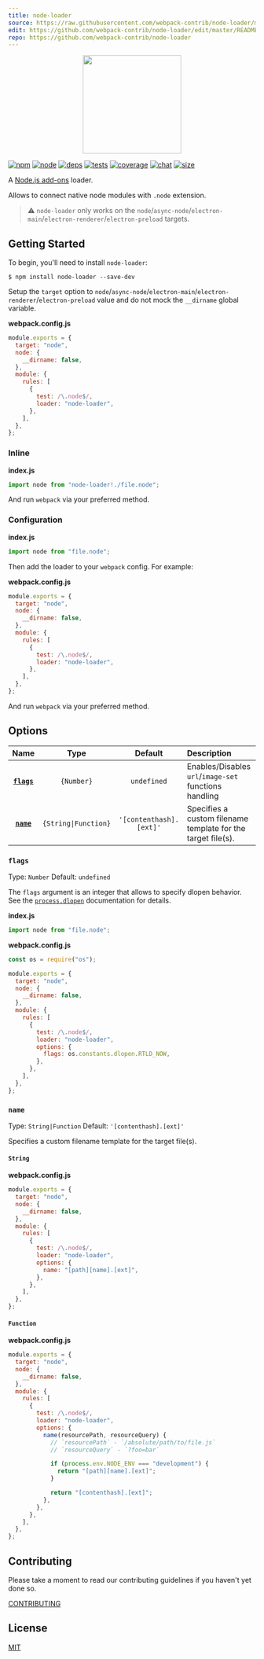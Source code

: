 ```yaml
---
title: node-loader
source: https://raw.githubusercontent.com/webpack-contrib/node-loader/master/README.md
edit: https://github.com/webpack-contrib/node-loader/edit/master/README.md
repo: https://github.com/webpack-contrib/node-loader
---
```

<div align="center">
  <a href="https://github.com/webpack/webpack">
    <img width="200" height="200" src="https://webpack.js.org/assets/icon-square-big.svg"/>
  </a>
</div>

[![npm][npm]][npm-url]
[![node][node]][node-url]
[![deps][deps]][deps-url]
[![tests][tests]][tests-url]
[![coverage][cover]][cover-url]
[![chat][chat]][chat-url]
[![size][size]][size-url]



A [Node.js add-ons](https://nodejs.org/dist/latest/docs/api/addons.html) loader.

Allows to connect native node modules with `.node` extension.

> ⚠ `node-loader` only works on the `node`/`async-node`/`electron-main`/`electron-renderer`/`electron-preload` targets.

## Getting Started

To begin, you'll need to install `node-loader`:

```console
$ npm install node-loader --save-dev
```

Setup the `target` option to `node`/`async-node`/`electron-main`/`electron-renderer`/`electron-preload` value and do not mock the `__dirname` global variable.

**webpack.config.js**

```js
module.exports = {
  target: "node",
  node: {
    __dirname: false,
  },
  module: {
    rules: [
      {
        test: /\.node$/,
        loader: "node-loader",
      },
    ],
  },
};
```

### Inline

**index.js**

```js
import node from "node-loader!./file.node";
```

And run `webpack` via your preferred method.

### Configuration

**index.js**

```js
import node from "file.node";
```

Then add the loader to your `webpack` config. For example:

**webpack.config.js**

```js
module.exports = {
  target: "node",
  node: {
    __dirname: false,
  },
  module: {
    rules: [
      {
        test: /\.node$/,
        loader: "node-loader",
      },
    ],
  },
};
```

And run `webpack` via your preferred method.

## Options

|         Name          |         Type         |         Default         | Description                                                  |
| :-------------------: | :------------------: | :---------------------: | :----------------------------------------------------------- |
| **[`flags`](#flags)** |      `{Number}`      |       `undefined`       | Enables/Disables `url`/`image-set` functions handling        |
|  **[`name`](#name)**  | `{String\|Function}` | `'[contenthash].[ext]'` | Specifies a custom filename template for the target file(s). |

### `flags`

Type: `Number`
Default: `undefined`

The `flags` argument is an integer that allows to specify dlopen behavior.
See the [`process.dlopen`](https://nodejs.org/api/process.html#process_process_dlopen_module_filename_flags) documentation for details.

**index.js**

```js
import node from "file.node";
```

**webpack.config.js**

```js
const os = require("os");

module.exports = {
  target: "node",
  node: {
    __dirname: false,
  },
  module: {
    rules: [
      {
        test: /\.node$/,
        loader: "node-loader",
        options: {
          flags: os.constants.dlopen.RTLD_NOW,
        },
      },
    ],
  },
};
```

### `name`

Type: `String|Function`
Default: `'[contenthash].[ext]'`

Specifies a custom filename template for the target file(s).

#### `String`

**webpack.config.js**

```js
module.exports = {
  target: "node",
  node: {
    __dirname: false,
  },
  module: {
    rules: [
      {
        test: /\.node$/,
        loader: "node-loader",
        options: {
          name: "[path][name].[ext]",
        },
      },
    ],
  },
};
```

#### `Function`

**webpack.config.js**

```js
module.exports = {
  target: "node",
  node: {
    __dirname: false,
  },
  module: {
    rules: [
      {
        test: /\.node$/,
        loader: "node-loader",
        options: {
          name(resourcePath, resourceQuery) {
            // `resourcePath` - `/absolute/path/to/file.js`
            // `resourceQuery` - `?foo=bar`

            if (process.env.NODE_ENV === "development") {
              return "[path][name].[ext]";
            }

            return "[contenthash].[ext]";
          },
        },
      },
    ],
  },
};
```

## Contributing

Please take a moment to read our contributing guidelines if you haven't yet done so.

[CONTRIBUTING](https://github.com/webpack-contrib/node-loader/blob/master/.github/CONTRIBUTING.md)

## License

[MIT](https://github.com/webpack-contrib/node-loader/blob/master/LICENSE)

[npm]: https://img.shields.io/npm/v/node-loader.svg
[npm-url]: https://npmjs.com/package/node-loader
[node]: https://img.shields.io/node/v/node-loader.svg
[node-url]: https://nodejs.org
[deps]: https://david-dm.org/webpack-contrib/node-loader.svg
[deps-url]: https://david-dm.org/webpack-contrib/node-loader
[tests]: https://github.com/webpack-contrib/node-loader/workflows/node-loader/badge.svg
[tests-url]: https://github.com/webpack-contrib/node-loader/actions
[cover]: https://codecov.io/gh/webpack-contrib/node-loader/branch/master/graph/badge.svg
[cover-url]: https://codecov.io/gh/webpack-contrib/node-loader
[chat]: https://badges.gitter.im/webpack/webpack.svg
[chat-url]: https://gitter.im/webpack/webpack
[size]: https://packagephobia.now.sh/badge?p=node-loader
[size-url]: https://packagephobia.now.sh/result?p=node-loader

